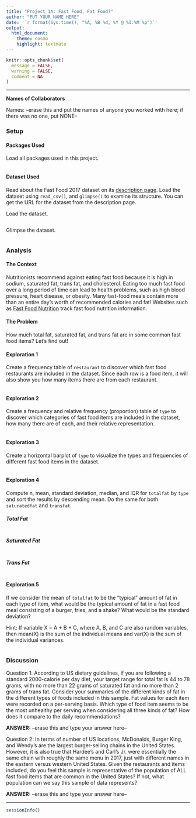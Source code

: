 ```yaml
---
title: "Project 1A: Fast Food, Fat Food?"
author: "PUT YOUR NAME HERE"
date: '`r format(Sys.time(), "%A, %B %d, %Y @ %I:%M %p")`'
output: 
  html_document: 
    theme: cosmo
    highlight: textmate
---
```


```r
knitr::opts_chunk$set(
  message = FALSE,
  warning = FALSE,
  comment = NA
)
```
<hr>

**Names of Collaborators**

Names: --erase this and put the names of anyone you worked with here; if there was no one, put NONE-- 

### Setup

#### Packages Used

Load all packages used in this project.

```r

```

#### Dataset Used

Read about the Fast Food 2017 dataset on its [description page](https://stat-jet-asu.github.io/Datasets/InstructorDescriptions/fastfood2017.html). Load the dataset using `read_csv()`, and `glimpse()` to examine its structure. You can get the URL for the dataset from the description page.

Load the dataset.

```r

```

Glimpse the dataset.

```r

```

### Analysis

#### **The Context**

Nutritionists recommend against eating fast food because it is high in sodium, saturated fat, trans fat, and cholesterol. Eating too much fast food over a long period of time can lead to health problems, such as high blood pressure, heart disease, or obesity. Many fast-food meals contain more than an entire day's worth of recommended calories and fat! Websites such as [Fast Food Nutrition](https://fastfoodnutrition.org/) track fast food nutrition information.

#### **The Problem**

How much total fat, saturated fat, and trans fat are in some common fast food items? Let's find out!

#### **Exploration 1**

Create a frequency table of `restaurant` to discover which fast food restaurants are included in the dataset. Since each row is a food item, it will also show you how many items there are from each restaurant.

```r

```

#### **Exploration 2**

Create a frequency and relative frequency (proportion) table of `type` to discover which categories of fast food items are included in the dataset, how many there are of each, and their relative representation.

```r

```

#### **Exploration 3**

Create a horizontal barplot of `type` to visualize the types and frequencies of different fast food items in the dataset.

```r

```

#### **Exploration 4**

Compute n, mean, standard deviation, median, and IQR for `totalfat` by `type` and sort the results by descending mean. Do the same for both `saturatedfat` and `transfat`.

##### Total Fat

```r

```

##### Saturated Fat

```r

```

##### Trans Fat

```r

```

#### **Exploration 5**

If we consider the mean of `totalfat` to be the "typical" amount of fat in each type of item, what would be the typical amount of fat in a fast food meal consisting of a burger, fries, and a shake? What would be the standard deviation?

Hint: If variable X = A + B + C, where A, B, and C are also random variables, then mean(X) is the sum of the individual means and var(X) is the sum of the individual variances.

```r

```

### Discussion

Question 1: According to US dietary guidelines, if you are following a standard 2000-calorie per day diet, your target range for total fat is 44 to 78 grams, with no more than 22 grams of saturated fat and no more than 2 grams of trans fat. Consider your summaries of the different kinds of fat in the different types of foods included in this sample. Fat values for each item were recorded on a per-serving basis. Which type of food item seems to be the most unhealthy per serving when considering all three kinds of fat? How does it compare to the daily recommendations?

**ANSWER:** --erase this and type your answer here--

Question 2: In terms of number of US locations, McDonalds, Burger King, and Wendy's are the largest burger-selling chains in the United States. However, it is also true that Hardee's and Carl's Jr. were essentially the same chain with roughly the same menu in 2017, just with different names in the eastern versus western United States. Given the restaurants and items included, do you feel this sample is representative of the population of ALL fast food items that are common in the United States? If not, what population can we say this sample of data represents?

**ANSWER:** --erase this and type your answer here--

<hr>
```r
sessionInfo()
```
